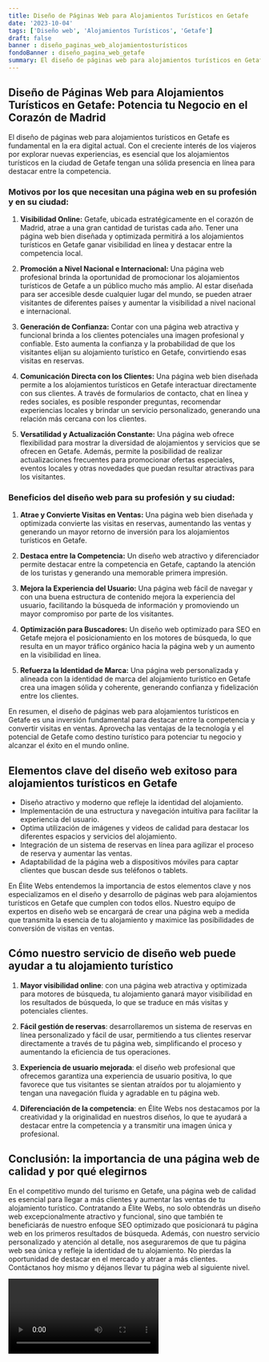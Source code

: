 ```yaml
---
title: Diseño de Páginas Web para Alojamientos Turísticos en Getafe
date: '2023-10-04'
tags: ['Diseño web', 'Alojamientos Turísticos', 'Getafe']
draft: false
banner : diseño_paginas_web_alojamientosturísticos
fondoBanner : diseño_pagina_web_getafe
summary: El diseño de páginas web para alojamientos turísticos en Getafe es fundamental en la era digital actual. Con el creciente interés de los viajeros por explorar nuevas experiencias, es esencial que los alojamientos turísticos en la ciudad de Getafe tengan una sólida presencia en línea para destacar entre la competencia.
---
```


## Diseño de Páginas Web para Alojamientos Turísticos en Getafe: Potencia tu Negocio en el Corazón de Madrid

El diseño de páginas web para alojamientos turísticos en Getafe es fundamental en la era digital actual. Con el creciente interés de los viajeros por explorar nuevas experiencias, es esencial que los alojamientos turísticos en la ciudad de Getafe tengan una sólida presencia en línea para destacar entre la competencia.

### Motivos por los que necesitan una página web en su profesión y en su ciudad:

1. **Visibilidad Online:** Getafe, ubicada estratégicamente en el corazón de Madrid, atrae a una gran cantidad de turistas cada año. Tener una página web bien diseñada y optimizada permitirá a los alojamientos turísticos en Getafe ganar visibilidad en línea y destacar entre la competencia local.

2. **Promoción a Nivel Nacional e Internacional:** Una página web profesional brinda la oportunidad de promocionar los alojamientos turísticos de Getafe a un público mucho más amplio. Al estar diseñada para ser accesible desde cualquier lugar del mundo, se pueden atraer visitantes de diferentes países y aumentar la visibilidad a nivel nacional e internacional.

3. **Generación de Confianza:** Contar con una página web atractiva y funcional brinda a los clientes potenciales una imagen profesional y confiable. Esto aumenta la confianza y la probabilidad de que los visitantes elijan su alojamiento turístico en Getafe, convirtiendo esas visitas en reservas.

4. **Comunicación Directa con los Clientes:** Una página web bien diseñada permite a los alojamientos turísticos en Getafe interactuar directamente con sus clientes. A través de formularios de contacto, chat en línea y redes sociales, es posible responder preguntas, recomendar experiencias locales y brindar un servicio personalizado, generando una relación más cercana con los clientes.

5. **Versatilidad y Actualización Constante:** Una página web ofrece flexibilidad para mostrar la diversidad de alojamientos y servicios que se ofrecen en Getafe. Además, permite la posibilidad de realizar actualizaciones frecuentes para promocionar ofertas especiales, eventos locales y otras novedades que puedan resultar atractivas para los visitantes.

### Beneficios del diseño web para su profesión y su ciudad:

1. **Atrae y Convierte Visitas en Ventas:** Una página web bien diseñada y optimizada convierte las visitas en reservas, aumentando las ventas y generando un mayor retorno de inversión para los alojamientos turísticos en Getafe.

2. **Destaca entre la Competencia:** Un diseño web atractivo y diferenciador permite destacar entre la competencia en Getafe, captando la atención de los turistas y generando una memorable primera impresión.

3. **Mejora la Experiencia del Usuario:** Una página web fácil de navegar y con una buena estructura de contenido mejora la experiencia del usuario, facilitando la búsqueda de información y promoviendo un mayor compromiso por parte de los visitantes.

4. **Optimización para Buscadores:** Un diseño web optimizado para SEO en Getafe mejora el posicionamiento en los motores de búsqueda, lo que resulta en un mayor tráfico orgánico hacia la página web y un aumento en la visibilidad en línea.

5. **Refuerza la Identidad de Marca:** Una página web personalizada y alineada con la identidad de marca del alojamiento turístico en Getafe crea una imagen sólida y coherente, generando confianza y fidelización entre los clientes.

En resumen, el diseño de páginas web para alojamientos turísticos en Getafe es una inversión fundamental para destacar entre la competencia y convertir visitas en ventas. Aprovecha las ventajas de la tecnología y el potencial de Getafe como destino turístico para potenciar tu negocio y alcanzar el éxito en el mundo online.

<GifSeo />

<Cta />

## Elementos clave del diseño web exitoso para alojamientos turísticos en Getafe

- Diseño atractivo y moderno que refleje la identidad del alojamiento.
- Implementación de una estructura y navegación intuitiva para facilitar la experiencia del usuario.
- Optima utilización de imágenes y videos de calidad para destacar los diferentes espacios y servicios del alojamiento.
- Integración de un sistema de reservas en línea para agilizar el proceso de reserva y aumentar las ventas.
- Adaptabilidad de la página web a dispositivos móviles para captar clientes que buscan desde sus teléfonos o tablets.

En Élite Webs entendemos la importancia de estos elementos clave y nos especializamos en el diseño y desarrollo de páginas web para alojamientos turísticos en Getafe que cumplen con todos ellos. Nuestro equipo de expertos en diseño web se encargará de crear una página web a medida que transmita la esencia de tu alojamiento y maximice las posibilidades de conversión de visitas en ventas.

## Cómo nuestro servicio de diseño web puede ayudar a tu alojamiento turístico

1. **Mayor visibilidad online**: con una página web atractiva y optimizada para motores de búsqueda, tu alojamiento ganará mayor visibilidad en los resultados de búsqueda, lo que se traduce en más visitas y potenciales clientes.

2. **Fácil gestión de reservas**: desarrollaremos un sistema de reservas en línea personalizado y fácil de usar, permitiendo a tus clientes reservar directamente a través de tu página web, simplificando el proceso y aumentando la eficiencia de tus operaciones.

3. **Experiencia de usuario mejorada**: el diseño web profesional que ofrecemos garantiza una experiencia de usuario positiva, lo que favorece que tus visitantes se sientan atraídos por tu alojamiento y tengan una navegación fluida y agradable en tu página web.

4. **Diferenciación de la competencia**: en Élite Webs nos destacamos por la creatividad y la originalidad en nuestros diseños, lo que te ayudará a destacar entre la competencia y a transmitir una imagen única y profesional.

## Conclusión: la importancia de una página web de calidad y por qué elegirnos

En el competitivo mundo del turismo en Getafe, una página web de calidad es esencial para llegar a más clientes y aumentar las ventas de tu alojamiento turístico. Contratando a Élite Webs, no solo obtendrás un diseño web excepcionalmente atractivo y funcional, sino que también te beneficiarás de nuestro enfoque SEO optimizado que posicionará tu página web en los primeros resultados de búsqueda. Además, con nuestro servicio personalizado y atención al detalle, nos aseguraremos de que tu página web sea única y refleje la identidad de tu alojamiento. No pierdas la oportunidad de destacar en el mercado y atraer a más clientes. Contáctanos hoy mismo y déjanos llevar tu página web al siguiente nivel.

<Video />

<CtaBot job='Alojamientos Turísticos' city='Getafe'/>

<Gmaps query='Getafe+españa+maps' />
